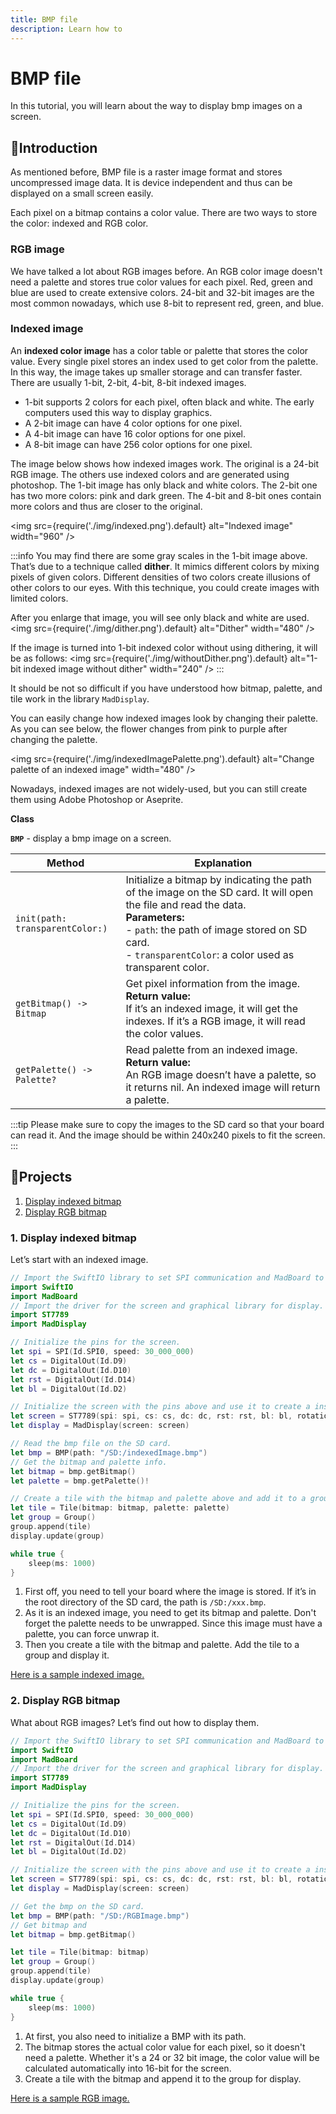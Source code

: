 ```yaml
---
title: BMP file
description: Learn how to
---
```


# BMP file

In this tutorial, you will learn about the way to display bmp images on a screen.

## 🔸Introduction

As mentioned before, BMP file is a raster image format and stores uncompressed image data. It is device independent and thus can be displayed on a small screen easily.

Each pixel on a bitmap contains a color value. There are two ways to store the color: indexed and RGB color. 

### RGB image

We have talked a lot about RGB images before. An RGB color image doesn't need a palette and stores true color values for each pixel. Red, green and blue are used to create extensive colors. 24-bit and 32-bit images are the most common nowadays, which use 8-bit to represent red, green, and blue. 


### Indexed image

An **indexed color image** has a color table or palette that stores the color value. Every single pixel stores an index used to get color from the palette. In this way, the image takes up smaller storage and can transfer faster. There are usually 1-bit, 2-bit, 4-bit, 8-bit indexed images. 

* 1-bit supports 2 colors for each pixel, often black and white. The early computers used this way to display graphics.  
* A 2-bit image can have 4 color options for one pixel.
* A 4-bit image can have 16 color options for one pixel.
* A 8-bit image can have 256 color options for one pixel.

The image below shows how indexed images work. The original is a 24-bit RGB image. The others use indexed colors and are generated using photoshop. The 1-bit image has only black and white colors. The 2-bit one has two more colors: pink and dark green. The 4-bit and 8-bit ones contain more colors and thus are closer to the original.


<img
  src={require('./img/indexed.png').default}
  alt="Indexed image" width="960"
/>

:::info
You may find there are some gray scales in the 1-bit image above. That’s due to a technique called **dither**. It mimics different colors by mixing pixels of given colors. Different densities of two colors create illusions of other colors to our eyes. With this technique, you could create images with limited colors.

After you enlarge that image, you will see only black and white are used. 
<img
  src={require('./img/dither.png').default}
  alt="Dither" width="480"
/>

If the image is turned into 1-bit indexed color without using dithering, it will be as follows:
<img
  src={require('./img/withoutDither.png').default}
  alt="1-bit indexed image without dither" width="240"
/>
:::

It should be not so difficult if you have understood how bitmap, palette, and tile work in the library `MadDisplay`.

You can easily change how indexed images look by changing their palette. As you can see below, the flower changes from pink to purple after changing the palette.

<img
  src={require('./img/indexedImagePalette.png').default}
  alt="Change palette of an indexed image" width="480"
/>

Nowadays, indexed images are not widely-used, but you can still create them using Adobe Photoshop or Aseprite.




**Class**

**`BMP`** - display a bmp image on a screen.

| Method | Explanation |
| ------ | ----------- |
| `init(path:`<br />`transparentColor:)` | Initialize a bitmap by indicating the path of the image on the SD card. It will open the file and read the data. <br />**Parameters:** <br /> - `path`: the path of image stored on SD card. <br /> - `transparentColor`: a color used as transparent color. |
| `getBitmap() -> Bitmap` | Get pixel information from the image. <br />**Return value:** <br />If it’s an indexed image, it will get the indexes. If it’s a RGB image, it will read the color values. |
| `getPalette() -> Palette?` | Read palette from an indexed image. <br />**Return value:** <br />An RGB image doesn’t have a palette, so it returns nil. An indexed image will return a palette. |

:::tip
Please make sure to copy the images to the SD card so that your board can read it. And the image should be within 240x240 pixels to fit the screen.
:::

## 🔸Projects

1. [Display indexed bitmap](./bmp#1-display-indexed-bitmap)
2. [Display RGB bitmap](./bmp#2-display-rgb-bitmap)

### 1. Display indexed bitmap

Let’s start with an indexed image.

```swift
// Import the SwiftIO library to set SPI communication and MadBoard to use pin id.
import SwiftIO
import MadBoard
// Import the driver for the screen and graphical library for display.
import ST7789
import MadDisplay

// Initialize the pins for the screen.
let spi = SPI(Id.SPI0, speed: 30_000_000)
let cs = DigitalOut(Id.D9)
let dc = DigitalOut(Id.D10)
let rst = DigitalOut(Id.D14)
let bl = DigitalOut(Id.D2)

// Initialize the screen with the pins above and use it to create a instance for display.
let screen = ST7789(spi: spi, cs: cs, dc: dc, rst: rst, bl: bl, rotation: .angle90)
let display = MadDisplay(screen: screen)

// Read the bmp file on the SD card.
let bmp = BMP(path: "/SD:/indexedImage.bmp")
// Get the bitmap and palette info.
let bitmap = bmp.getBitmap()
let palette = bmp.getPalette()!

// Create a tile with the bitmap and palette above and add it to a group to show on screen.
let tile = Tile(bitmap: bitmap, palette: palette)
let group = Group()
group.append(tile)
display.update(group)

while true {
    sleep(ms: 1000)
}
```

1. First off, you need to tell your board where the image is stored. If it’s in the root directory of the SD card, the path is `/SD:/xxx.bmp`.
2. As it is an indexed image, you need to get its bitmap and palette. Don't forget the palette needs to be unwrapped. Since this image must have a palette, you can force unwrap it. 
3. Then you create a tile with the bitmap and palette. Add the tile to a group and display it. 

[Here is a sample indexed image.](./img/indexedImage.bmp)

### 2. Display RGB bitmap

What about RGB images? Let’s find out how to display them.

```swift
// Import the SwiftIO library to set SPI communication and MadBoard to use pin id.
import SwiftIO
import MadBoard
// Import the driver for the screen and graphical library for display.
import ST7789
import MadDisplay

// Initialize the pins for the screen.
let spi = SPI(Id.SPI0, speed: 30_000_000)
let cs = DigitalOut(Id.D9)
let dc = DigitalOut(Id.D10)
let rst = DigitalOut(Id.D14)
let bl = DigitalOut(Id.D2)

// Initialize the screen with the pins above and use it to create a instance for display.
let screen = ST7789(spi: spi, cs: cs, dc: dc, rst: rst, bl: bl, rotation: .angle90)
let display = MadDisplay(screen: screen)

// Get the bmp on the SD card.
let bmp = BMP(path: "/SD:/RGBImage.bmp")
// Get bitmap and 
let bitmap = bmp.getBitmap()

let tile = Tile(bitmap: bitmap)
let group = Group()
group.append(tile)
display.update(group)

while true {
    sleep(ms: 1000)
}
```

1. At first, you also need to initialize a BMP with its path.
2. The bitmap stores the actual color value for each pixel, so it doesn't need a palette. Whether it's a 24 or 32 bit image, the color value will be calculated automatically into 16-bit for the screen.
3. Create a tile with the bitmap and append it to the group for display.

[Here is a sample RGB image.](./img/RGBImage.bmp)